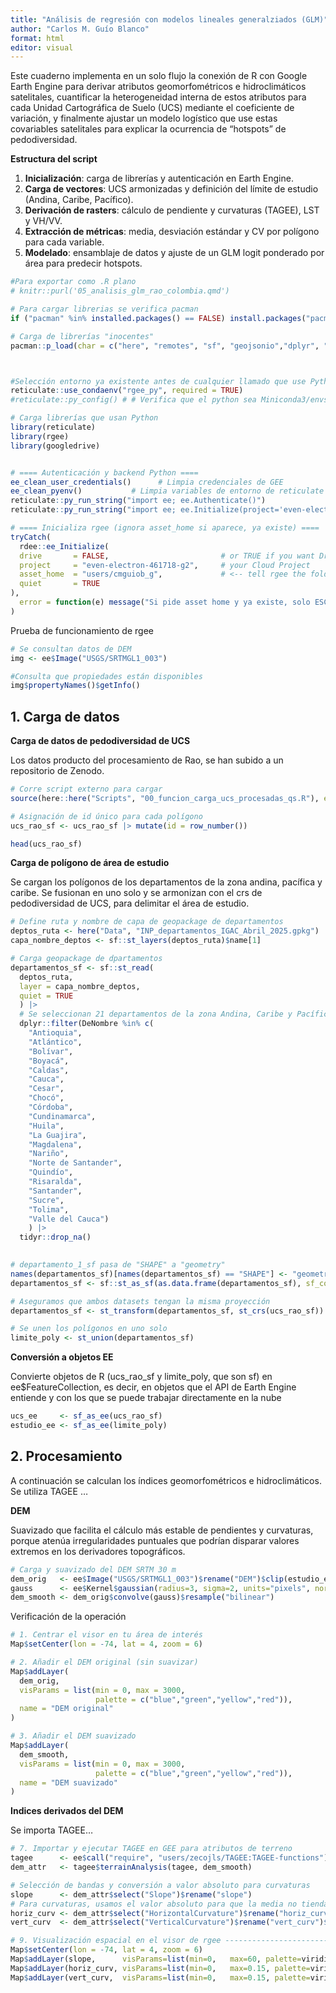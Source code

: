 ```yaml
---
title: "Análisis de regresión con modelos lineales generalziados (GLM)"
author: "Carlos M. Guío Blanco"
format: html
editor: visual
---
```


Este cuaderno implementa en un solo flujo la conexión de R con Google Earth Engine para derivar atributos geomorfométricos e hidroclimáticos satelitales, cuantificar la heterogeneidad interna de estos atributos para cada Unidad Cartográfica de Suelo (UCS) mediante el coeficiente de variación, y finalmente ajustar un modelo logístico que use estas covariables satelitales para explicar la ocurrencia de “hotspots” de pedodiversidad.

**Estructura del script**

1.  **Inicialización**: carga de librerías y autenticación en Earth Engine.
2.  **Carga de vectores**: UCS armonizadas y definición del límite de estudio (Andina, Caribe, Pacífico).
3.  **Derivación de rasters**: cálculo de pendiente y curvaturas (TAGEE), LST y VH/VV.
4.  **Extracción de métricas**: media, desviación estándar y CV por polígono para cada variable.
5.  **Modelado**: ensamblaje de datos y ajuste de un GLM logit ponderado por área para predecir hotspots.

```r

#Para exportar como .R plano
# knitr::purl('05_analisis_glm_rao_colombia.qmd')

# Para cargar librerias se verifica pacman
if ("pacman" %in% installed.packages() == FALSE) install.packages("pacman")

# Carga de librerías "inocentes"
pacman::p_load(char = c("here", "remotes", "sf", "geojsonio","dplyr", "ggplot2", "patchwork", "wesanderson", "qs"))



#Selección entorno ya existente antes de cualquier llamado que use Python: only needed while the interpreter path was not yet fixed
reticulate::use_condaenv("rgee_py", required = TRUE) 
#reticulate::py_config() # # Verifica que el python sea Miniconda3/envs/rgee_py/python.exe

# Carga librerías que usan Python
library(reticulate)
library(rgee)
library(googledrive)


# ==== Autenticación y backend Python ====
ee_clean_user_credentials()      # Limpia credenciales de GEE
ee_clean_pyenv()           # Limpia variables de entorno de reticulate
reticulate::py_run_string("import ee; ee.Authenticate()")
reticulate::py_run_string("import ee; ee.Initialize(project='even-electron-461718-g2')")

# ==== Inicializa rgee (ignora asset_home si aparece, ya existe) ====
tryCatch(
  rdee::ee_Initialize(
  drive       = FALSE,                         # or TRUE if you want Drive export
  project     = "even-electron-461718-g2",     # your Cloud Project
  asset_home  = "users/cmguiob_g",             # <-- tell rgee the folder exists
  quiet       = TRUE
),
  error = function(e) message("Si pide asset home y ya existe, solo ESC y sigue")
)
```

Prueba de funcionamiento de rgee

```r

# Se consultan datos de DEM
img <- ee$Image("USGS/SRTMGL1_003")

#Consulta que propiedades están disponibles
img$propertyNames()$getInfo()
```

## 1. Carga de datos

**Carga de datos de pedodiversidad de UCS**

Los datos producto del procesamiento de Rao, se han subido a un repositorio de Zenodo.

```r

# Corre script externo para cargar
source(here::here("Scripts", "00_funcion_carga_ucs_procesadas_qs.R"), encoding = "UTF-8")

# Asignación de id único para cada polígono
ucs_rao_sf <- ucs_rao_sf |> mutate(id = row_number())

head(ucs_rao_sf)
```

**Carga de polígono de área de estudio**

Se cargan los polígonos de los departamentos de la zona andina, pacífica y caribe. Se fusionan en uno solo y se armonizan con el crs de pedodiversidad de UCS, para delimitar el área de estudio.

```r

# Define ruta y nombre de capa de geopackage de departamentos
deptos_ruta <- here("Data", "INP_departamentos_IGAC_Abril_2025.gpkg")
capa_nombre_deptos <- sf::st_layers(deptos_ruta)$name[1]

# Carga geopackage de dpartamentos
departamentos_sf <- sf::st_read(
  deptos_ruta,
  layer = capa_nombre_deptos,
  quiet = TRUE
  ) |>
  # Se seleccionan 21 departamentos de la zona Andina, Caribe y Pacífica
  dplyr::filter(DeNombre %in% c(
    "Antioquia", 
    "Atlántico",
    "Bolívar",
    "Boyacá",
    "Caldas",
    "Cauca",
    "Cesar",
    "Chocó", 
    "Córdoba",
    "Cundinamarca",
    "Huila",
    "La Guajira",
    "Magdalena",
    "Nariño",
    "Norte de Santander",
    "Quindío",
    "Risaralda",
    "Santander", 
    "Sucre",
    "Tolima",
    "Valle del Cauca")
    ) |>
  tidyr::drop_na()
  

# departamento_1_sf pasa de "SHAPE" a "geometry"
names(departamentos_sf)[names(departamentos_sf) == "SHAPE"] <- "geometry"
departamentos_sf <- sf::st_as_sf(as.data.frame(departamentos_sf), sf_column_name = "geometry")

# Aseguramos que ambos datasets tengan la misma proyección
departamentos_sf <- st_transform(departamentos_sf, st_crs(ucs_rao_sf))

# Se unen los polígonos en uno solo
limite_poly <- st_union(departamentos_sf) 

```

**Conversión a objetos EE**

Convierte objetos de R (ucs_rao_sf y limite_poly, que son sf) en ee\$FeatureCollection, es decir, en objetos que el API de Earth Engine entiende y con los que se puede trabajar directamente en la nube

```r


ucs_ee     <- sf_as_ee(ucs_rao_sf)
estudio_ee <- sf_as_ee(limite_poly)

```

## 2. Procesamiento

A continuación se calculan los índices geomorfométricos e hidroclimáticos. Se utiliza TAGEE ...

**DEM**

Suavizado que facilita el cálculo más estable de pendientes y curvaturas, porque atenúa irregularidades puntuales que podrían disparar valores extremos en los derivadores topográficos.

```r

# Carga y suavizado del DEM SRTM 30 m
dem_orig   <- ee$Image("USGS/SRTMGL1_003")$rename("DEM")$clip(estudio_ee)
gauss      <- ee$Kernel$gaussian(radius=3, sigma=2, units="pixels", normalize=TRUE)
dem_smooth <- dem_orig$convolve(gauss)$resample("bilinear")

```

Verificación de la operación

```r

# 1. Centrar el visor en tu área de interés
Map$setCenter(lon = -74, lat = 4, zoom = 6)

# 2. Añadir el DEM original (sin suavizar)
Map$addLayer(
  dem_orig,
  visParams = list(min = 0, max = 3000,
                   palette = c("blue","green","yellow","red")),
  name = "DEM original"
)

# 3. Añadir el DEM suavizado
Map$addLayer(
  dem_smooth,
  visParams = list(min = 0, max = 3000,
                   palette = c("blue","green","yellow","red")),
  name = "DEM suavizado"
)

```

**Indices derivados del DEM**

Se importa TAGEE...

```r

# 7. Importar y ejecutar TAGEE en GEE para atributos de terreno
tagee      <- ee$call("require", "users/zecojls/TAGEE:TAGEE-functions")
dem_attr   <- tagee$terrainAnalysis(tagee, dem_smooth)

```

```r

# Selección de bandas y conversión a valor absoluto para curvaturas
slope      <- dem_attr$select("Slope")$rename("slope")
# Para curvaturas, usamos el valor absoluto para que la media no tienda a cero
horiz_curv <- dem_attr$select("HorizontalCurvature")$rename("horiz_curv")$abs()
vert_curv  <- dem_attr$select("VerticalCurvature")$rename("vert_curv")$abs()
```

```r

# 9. Visualización espacial en el visor de rgee ----------------------------
Map$setCenter(lon = -74, lat = 4, zoom = 6)
Map$addLayer(slope,      visParams=list(min=0,   max=60, palette=viridis::viridis(10)), name="Pendiente")
Map$addLayer(horiz_curv, visParams=list(min=0,   max=0.15, palette=viridis::magma(10)),  name="Curvatura Horiz. (abs)")
Map$addLayer(vert_curv,  visParams=list(min=0,   max=0.15, palette=viridis::magma(10)),  name="Curvatura Vert. (abs)")
```

